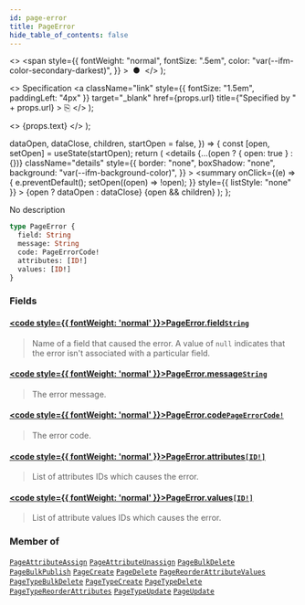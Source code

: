 ```yaml
---
id: page-error
title: PageError
hide_table_of_contents: false
---
```


  <>
    <span
      style={{
        fontWeight: "normal",
        fontSize: ".5em",
        color: "var(--ifm-color-secondary-darkest)",
      }}
    >
      &nbsp;●&nbsp;
    </span>
  </>
);

  <>
    Specification
    <a
      className="link"
      style={{ fontSize: "1.5em", paddingLeft: "4px" }}
      target="\_blank"
      href={props.url}
      title={"Specified by " + props.url}
    >
      ⎘
    </a>
  </>
);

  <>
    <span className={props.class}>{props.text}</span>
  </>
);


  dataOpen,
  dataClose,
  children,
  startOpen = false,
}) => {
  const [open, setOpen] = useState(startOpen);
  return (
    <details
      {...(open ? { open: true } : {})}
      className="details"
      style={{
        border: "none",
        boxShadow: "none",
        background: "var(--ifm-background-color)",
      }}
    >
      <summary
        onClick={(e) => {
          e.preventDefault();
          setOpen((open) => !open);
        }}
        style={{ listStyle: "none" }}
      >
        {open ? dataOpen : dataClose}
      </summary>
      {open && children}
    </details>
  );
};

No description

```graphql
type PageError {
  field: String
  message: String
  code: PageErrorCode!
  attributes: [ID!]
  values: [ID!]
}
```

### Fields

#### [<code style={{ fontWeight: 'normal' }}>PageError.<b>field</b></code>](#)<Bullet />[`String`](../../../api-reference/miscellaneous/scalars/string) <Badge class="badge badge--secondary" text="scalar"/>

> Name of a field that caused the error. A value of `null` indicates that the error isn't associated with a particular field.

#### [<code style={{ fontWeight: 'normal' }}>PageError.<b>message</b></code>](#)<Bullet />[`String`](../../../api-reference/miscellaneous/scalars/string) <Badge class="badge badge--secondary" text="scalar"/>

> The error message.

#### [<code style={{ fontWeight: 'normal' }}>PageError.<b>code</b></code>](#)<Bullet />[`PageErrorCode!`](../../../api-reference/pages/enums/page-error-code) <Badge class="badge badge--secondary" text="non-null"/> <Badge class="badge badge--secondary" text="enum"/>

> The error code.

#### [<code style={{ fontWeight: 'normal' }}>PageError.<b>attributes</b></code>](#)<Bullet />[`[ID!]`](../../../api-reference/miscellaneous/scalars/id) <Badge class="badge badge--secondary" text="list"/> <Badge class="badge badge--secondary" text="scalar"/>

> List of attributes IDs which causes the error.

#### [<code style={{ fontWeight: 'normal' }}>PageError.<b>values</b></code>](#)<Bullet />[`[ID!]`](../../../api-reference/miscellaneous/scalars/id) <Badge class="badge badge--secondary" text="list"/> <Badge class="badge badge--secondary" text="scalar"/>

> List of attribute values IDs which causes the error.

### Member of

[`PageAttributeAssign`](../../../api-reference/pages/objects/page-attribute-assign) <Badge class="badge badge--secondary" text="object"/><Bullet />[`PageAttributeUnassign`](../../../api-reference/pages/objects/page-attribute-unassign) <Badge class="badge badge--secondary" text="object"/><Bullet />[`PageBulkDelete`](../../../api-reference/pages/objects/page-bulk-delete) <Badge class="badge badge--secondary" text="object"/><Bullet />[`PageBulkPublish`](../../../api-reference/pages/objects/page-bulk-publish) <Badge class="badge badge--secondary" text="object"/><Bullet />[`PageCreate`](../../../api-reference/pages/objects/page-create) <Badge class="badge badge--secondary" text="object"/><Bullet />[`PageDelete`](../../../api-reference/pages/objects/page-delete) <Badge class="badge badge--secondary" text="object"/><Bullet />[`PageReorderAttributeValues`](../../../api-reference/pages/objects/page-reorder-attribute-values) <Badge class="badge badge--secondary" text="object"/><Bullet />[`PageTypeBulkDelete`](../../../api-reference/pages/objects/page-type-bulk-delete) <Badge class="badge badge--secondary" text="object"/><Bullet />[`PageTypeCreate`](../../../api-reference/pages/objects/page-type-create) <Badge class="badge badge--secondary" text="object"/><Bullet />[`PageTypeDelete`](../../../api-reference/pages/objects/page-type-delete) <Badge class="badge badge--secondary" text="object"/><Bullet />[`PageTypeReorderAttributes`](../../../api-reference/pages/objects/page-type-reorder-attributes) <Badge class="badge badge--secondary" text="object"/><Bullet />[`PageTypeUpdate`](../../../api-reference/pages/objects/page-type-update) <Badge class="badge badge--secondary" text="object"/><Bullet />[`PageUpdate`](../../../api-reference/pages/objects/page-update) <Badge class="badge badge--secondary" text="object"/>
